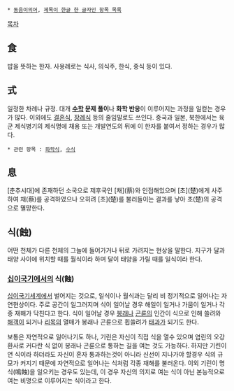  * [[동음이의어]], [[제목이 한글 한 글자인 항목 목록]]

[[목차]]

== 食 ==
밥을 뜻하는 한자. 사용례로는 식사, 의식주, 한식, 중식 등이 있다.

== 式 ==
일정한 차례나 규정. 대개 '''[[수학]] 문제 풀이'''나 '''화학 반응'''이 이루어지는 과정을 일컫는 경우가 많다. 이외에도 [[결혼식]], [[장례식]] 등의 줄임말로도 쓰인다. 중국과 일본, 북한에서는 육군 제식병기의 제식명에 채용 또는 개발연도의 뒤에 이 한자를 붙여서 정하는 경우가 많다.

 * 관련 항목 : [[화학식]], [[수식]]

== 息 ==
[춘추시대]에 존재하던 소국으로 제후국인 [채](蔡)와 인접해있으며 [초](楚)에게 사주하여 채(蔡)를 공격하였으나 오히려 [초](楚)를 불러들이는 결과를 낳아 초(楚)의 공격으로 멸망한다.

== 식(蝕) ==

어떤 천체가 다른 천체의 그늘에 들어가거나 뒤로 가려지는 현상을 말한다. 지구가 달과 태양 사이에 위치할 때를 월식이라 하며 달이 태양을 가릴 때를 일식이라 한다.

=== [[십이국기]]에서의 식(蝕) ===
[[십이국기]]세계에서 벌어지는 것으로, 일식이나 월식과는 달리 비 정기적으로 일어나는 자연현상이다. 주로 공간이 일그러지며 식이 일어날 경우 해일이 일거나 가뭄이 일거나 각종 재해가 닥친다고 한다. 식이 일어날 경우 [[봉래]]나 [[곤륜]]의 인간이 식으로 인해 쓸려와 [[해객]]이 되거나 [[리목]]의 열매가 봉래나 곤륜으로 휩쓸려가 [[태과]]가 되기도 한다. 

보통은 자연적으로 일어나기도 하나, 기린은 자신이 직접 식을 열수 있으며 염린의 오강환사로 커다란 식 없이 봉래나 곤륜으로 통하는 길을 여는 것도 가능하다.
하지만 기린이 연 식이라 하더라도 자신이 혼자 통과하는것이 아니라 신선이 지나가야 할경우 식의 규모가 커지기 때문에 자연적으로 일어나는 식처럼 각종 재해를 불러온다.
이외 기린이 명식(鳴蝕)을 일으키는 경우도 있는데, 이 경우 자신의 의지로 여는 식이 아닌 본능적으로 여는 비명으로 이루어지는 식이라고 한다.
